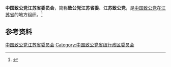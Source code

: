 {{Infobox PRCG
|机构名称 = 中国致公党江苏省委员会
|标志1    =
|格言1    =
|届数     = 
|任期始   = 
|任期终   =
|职位1    = 主任委员
|人员1    = 
|职位2    = 副主任委员
|人员2    =
|人数2    =
|职位3    =
|人员3    =
|组织法规 = 中国致公党章程
|上级机构 = [[中国致公党中央委员会|中国致公党中央委员会]]
|机构类型 = [[民主党派|民主党派]][[中国一级行政区|省级行政区]][[委员会|委员会]]
|行政级别 = 正厅级
|场所1    = 
|地址1    = 
|邮编1    = 
|电话1    = 
|官网1    = {{url|http://www.jszg.org/}}
}}
'''中国致公党江苏省委员会'''，简称'''致公党江苏省委'''、'''江苏致公党'''，是[[中国致公党|中国致公党]]在[[江苏省|江苏省]]的地方组织。<ref>{{Cite web|title=中国致公党章程|url=http://www.zg.org.cn/zgdjj/zgzgdzc/200912/t20091201_8650.htm|accessdate=2020-09-03|work=中国致公党|archiveurl=https://web.archive.org/web/20151023213651/http://www.zg.org.cn/zgdjj/zgzgdzc/200912/t20091201_8650.htm|archivedate=2015-10-23|dead-url=no}}</ref>

== 参考资料 ==
{{reflist}}

{{中华人民共和国各省级行政区|委员会|中国致公党|仅内地=yes}}

{{Authority control}}
[[Category:中国致公党江苏省委员会|]]
[[Category:中国致公党省级行政区委员会|Category:中国致公党省级行政区委员会]]